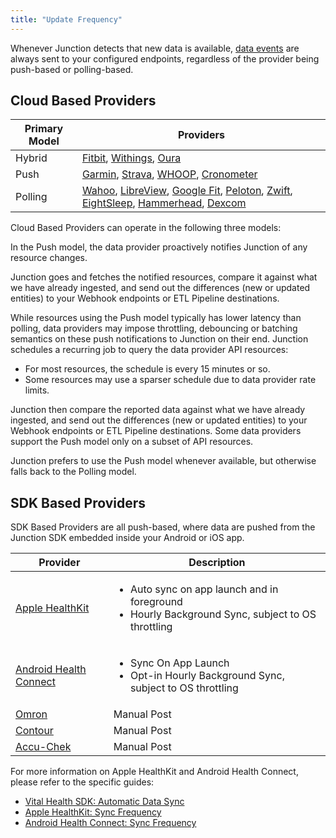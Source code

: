 ```yaml
---
title: "Update Frequency"
---
```


Whenever Junction detects that new data is available, [data events](/event-catalog) are always sent to your configured endpoints,
regardless of the provider being push-based or polling-based.

## Cloud Based Providers


| Primary Model  | Providers |
| --------------------------------------------------------------- | ----------- |
| Hybrid  | [Fitbit](https://www.fitbit.com/global/uk/home), [Withings](https://www.withings.com), [Oura](https://ouraring.com)
| Push    | [Garmin](https://www.garmin.com), [Strava](https://www.strava.com), [WHOOP](https://www.whoop.com), [Cronometer](https://www.cronometer.com) |
| Polling | [Wahoo](https://wahoofitness.com), [LibreView](https://www.libreview.com/), [Google Fit](https://www.google.com/fit/), [Peloton](https://www.onepeloton.com), [Zwift](https://zwift.com), [EightSleep](https://www.eightsleep.com), [Hammerhead](https://www.hammerhead.io), [Dexcom](https://www.dexcom.com) |

Cloud Based Providers can operate in the following three models:

<AccordionGroup>
<Accordion title="Push" defaultOpen>
In the Push model, the data provider proactively notifies Junction of any resource changes.

Junction goes and fetches the notified resources, compare it against what we have already ingested, and send out the differences
(new or updated entities) to your Webhook endpoints or ETL Pipeline destinations.

While resources using the Push model typically has lower latency than polling, data providers may impose throttling, debouncing
or batching semantics on these push notifications to Junction on their end.
</Accordion>
<Accordion title="Polling" defaultOpen>
Junction schedules a recurring job to query the data provider API resources:

* For most resources, the schedule is every 15 minutes or so.
* Some resources may use a sparser schedule due to data provider rate limits.

Junction then compare the reported data against what we have already ingested, and send out the differences
(new or updated entities) to your Webhook endpoints or ETL Pipeline destinations.
</Accordion>
<Accordion title="Hybrid" defaultOpen>
Some data providers support the Push model only on a subset of API resources.

Junction prefers to use the Push model whenever available, but otherwise falls back to the Polling model.
</Accordion>
</AccordionGroup>

## SDK Based Providers

SDK Based Providers are all push-based, where data are pushed from the Junction SDK embedded inside your Android or iOS app.

| Provider                                                               | Description                                     |
| ---------------------------------------------------------------------- | ----------------------------------------------- |
| [Apple HealthKit](https://www.apple.com/uk/ios/health/)                | <ul><li>Auto sync on app launch and in foreground</li><li>Hourly Background Sync, subject to OS throttling</li></ul> |
| [Android Health Connect](https://developer.android.com/health-connect) | <ul><li>Sync On App Launch</li><li>Opt-in Hourly Background Sync, subject to OS throttling</li></ul> |
| [Omron](https://www.omron-healthcare.com)                              | Manual Post                                     |
| [Contour](https://www.diabetes.ascensia.com)                           | Manual Post                                     |
| [Accu-Chek](https://www.accu-chek.com)                                 | Manual Post                                     |

For more information on Apple HealthKit and Android Health Connect, please refer to the specific guides:

* [Vital Health SDK: Automatic Data Sync](/wearables/sdks/vital-health#automatic-data-sync)
* [Apple HealthKit: Sync Frequency](/wearables/guides/apple-healthkit#sync-frequency)
* [Android Health Connect: Sync Frequency](/wearables/guides/android-health-connect#sync-frequency)

